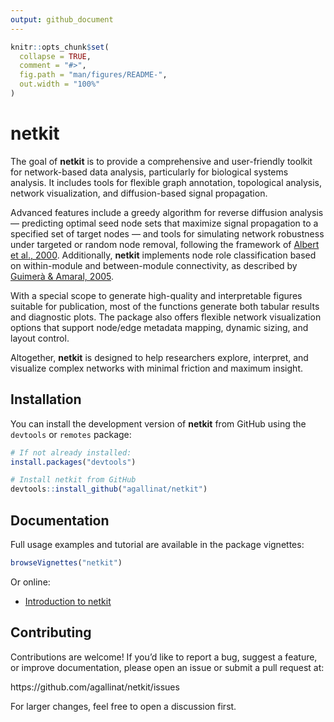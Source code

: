 ```yaml
---
output: github_document
---
```


<!-- README.md is generated from README.Rmd. Please edit that file -->

```r
knitr::opts_chunk$set(
  collapse = TRUE,
  comment = "#>",
  fig.path = "man/figures/README-",
  out.width = "100%"
)
```

# netkit

<!-- badges: start -->
<!-- badges: end -->

The goal of **netkit** is to provide a comprehensive and user-friendly toolkit for network-based data analysis, particularly for biological systems analysis. It includes tools for flexible graph annotation, topological analysis, network visualization, and diffusion-based signal propagation. 

Advanced features include a greedy algorithm for reverse diffusion analysis — predicting optimal seed node sets that maximize signal propagation to a specified set of target nodes — and tools for simulating network robustness under targeted or random node removal, following the framework of [Albert et al., 2000](https://www.nature.com/articles/35019019). Additionally, **netkit** implements node role classification based on within-module and between-module connectivity, as described by [Guimerà & Amaral, 2005](https://www.nature.com/articles/nature03288). 

With a special scope to generate high-quality and interpretable figures suitable for publication, most of the functions generate both tabular results and diagnostic plots. The package also offers flexible network visualization options that support node/edge metadata mapping, dynamic sizing, and layout control.

Altogether, **netkit** is designed to help researchers explore, interpret, and visualize complex networks with minimal friction and maximum insight.


## Installation

You can install the development version of **netkit** from GitHub using the `devtools` or `remotes` package:

```r
# If not already installed:
install.packages("devtools")

# Install netkit from GitHub
devtools::install_github("agallinat/netkit")

````

## Documentation

Full usage examples and tutorial are available in the package vignettes:

```r
browseVignettes("netkit")

```

Or online:

- [Introduction to netkit](https://agallinat.github.io/netkit/docs/articles/Introduction.html)


## Contributing

Contributions are welcome! If you’d like to report a bug, suggest a feature, or improve documentation, please open an issue or submit a pull request at:

https://github.com/agallinat/netkit/issues

For larger changes, feel free to open a discussion first.
